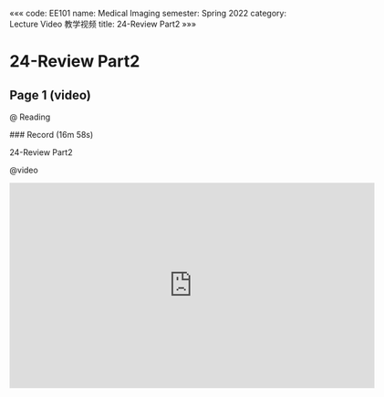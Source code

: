 «««
code: EE101
name: Medical Imaging
semester: Spring 2022
category: Lecture Video 教学视频
title: 24-Review Part2
»»»

# 24-Review Part2

## Page 1 (video)

@ Reading

<div class="markdown-body">
### Record (16m 58s)

24-Review Part2
</div>

@video

<iframe src="https://sbbrisk.com/e/cb74qwhmnt0h.html" frameborder=0 marginwidth=0 marginheight=0 scrolling=no width=640 height=360 allowfullscreen></iframe>
